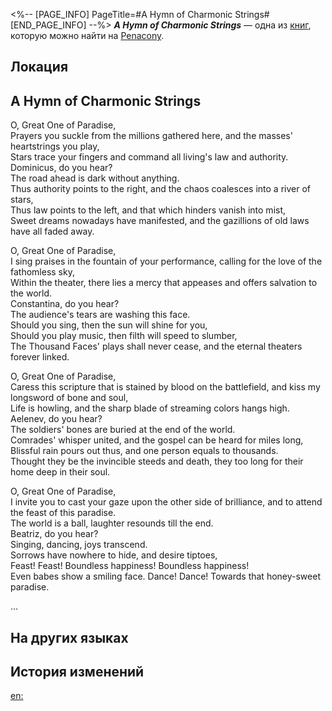 <%-- [PAGE_INFO]
PageTitle=#A Hymn of Charmonic Strings#
[END_PAGE_INFO] --%>
{{Дополнить}}
{{Книга Инфобокс
|id           = 325
|partIds      = 190598
|Название     = ''A Hymn of Charmonic Strings''
|Изображение  = Предмет Книга Пенакония.png
|Мир          = Penacony
|Томов        = 1
|Автор        = <!--нужно добавить-->
|Описание     = A long poem composed by The Family, recounting the descent of the various manifestations of Xipe, the Thousand-Faced Great One.
|Том1         = {{tx}}
|Источник1    = {{tx|Отсутствует источник}}
|Персонажи    = Xipe
|Фракции      = 
}}
'''''A Hymn of Charmonic Strings''''' — одна из [[Книги|книг]], которую можно найти на [[Penacony]].

==Локация==
{{Отметка карты|<!--название карты-->|<!--id отметки-->}}

==A Hymn of Charmonic Strings==
O, Great One of Paradise,<br />
Prayers you suckle from the millions gathered here, and the masses' heartstrings you play,<br />
Stars trace your fingers and command all living's law and authority.<br />
Dominicus, do you hear?<br />
The road ahead is dark without anything.<br />
Thus authority points to the right, and the chaos coalesces into a river of stars,<br />
Thus law points to the left, and that which hinders vanish into mist,<br />
Sweet dreams nowadays have manifested, and the gazillions of old laws have all faded away.

O, Great One of Paradise,<br />
I sing praises in the fountain of your performance, calling for the love of the fathomless sky,<br />
Within the theater, there lies a mercy that appeases and offers salvation to the world.<br />
Constantina, do you hear?<br /> The audience's tears are washing this face.<br />
Should you sing, then the sun will shine for you,<br />
Should you play music, then filth will speed to slumber,<br />
The Thousand Faces' plays shall never cease, and the eternal theaters forever linked.

O, Great One of Paradise,<br />
Caress this scripture that is stained by blood on the battlefield, and kiss my longsword of bone and soul,<br />
Life is howling, and the sharp blade of streaming colors hangs high.<br />
Aelenev, do you hear?<br />
The soldiers' bones are buried at the end of the world.<br />
Comrades' whisper united, and the gospel can be heard for miles long,<br />
Blissful rain pours out thus, and one person equals to thousands.<br />
Thought they be the invincible steeds and death, they too long for their home deep in their soul.

O, Great One of Paradise,<br />
I invite you to cast your gaze upon the other side of brilliance, and to attend the feast of this paradise.<br />
The world is a ball, laughter resounds till the end.<br />
Beatriz, do you hear?<br /> Singing, dancing, joys transcend.<br />
Sorrows have nowhere to hide, and desire tiptoes,<br />
Feast! Feast! Boundless happiness! Boundless happiness!<br />
Even babes show a smiling face. Dance! Dance! Towards that honey-sweet paradise.

...

==На других языках==
{{На других языках
|en   = ''A Hymn of Charmonic Strings''
|zhs  = 《众弦万相歌》
|zht  = 《眾弦萬相歌》
|ja   = 『衆弦万相歌』
|ko   = ≪현들의 만상가≫
|es   = Himno de cuerdas carismónicas
|fr   = ''Chant des cordes''
|ru   = «Гимн гармонических струн»
|th   = "ลำนำหลากสาย"
|vi   = "Giai Điệu Vạn Cung Đàn"
|de   = „Eine Hymne aus harmonischen Saiten“
|id   = "Senandung Senar Harmoni"
|pt   = Um Hino de Cordas Harmônicas
}}

==История изменений==
{{История изменений|3.5}}

[[en:]]